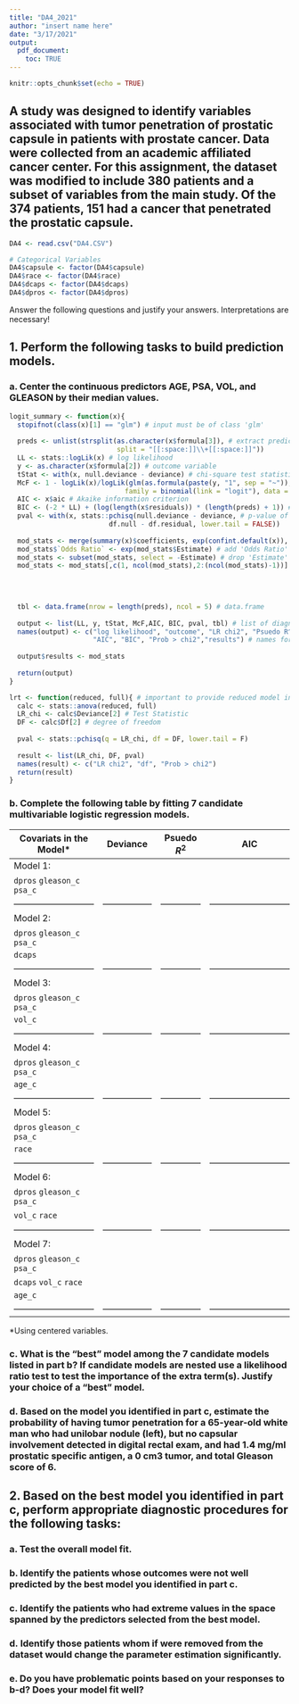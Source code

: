 ```yaml
---
title: "DA4_2021"
author: "insert name here"
date: "3/17/2021"
output:
  pdf_document:
    toc: TRUE
---
```


```r
knitr::opts_chunk$set(echo = TRUE)
```

## A study was designed to identify variables associated with tumor penetration of prostatic capsule in patients with prostate cancer.  Data were collected from an academic affiliated cancer center.  For this assignment, the dataset was modified to include 380 patients and a subset of variables from the main study.  Of the 374 patients, 151 had a cancer that penetrated the prostatic capsule.

```r
DA4 <- read.csv("DA4.CSV")

# Categorical Variables
DA4$capsule <- factor(DA4$capsule)
DA4$race <- factor(DA4$race)
DA4$dcaps <- factor(DA4$dcaps)
DA4$dpros <- factor(DA4$dpros)
```

Answer the following questions and justify your answers.  Interpretations are necessary!

## 1.	Perform the following tasks to build prediction models. 

### a.	Center the continuous predictors AGE, PSA, VOL, and GLEASON by their median values.

```r
logit_summary <- function(x){
  stopifnot(class(x)[1] == "glm") # input must be of class 'glm'
  
  preds <- unlist(strsplit(as.character(x$formula[3]), # extract predictors used
                           split = "[[:space:]]\\+[[:space:]]"))
  LL <- stats::logLik(x) # log likelihood
  y <- as.character(x$formula[2]) # outcome variable
  tStat <- with(x, null.deviance - deviance) # chi-square test statistic
  McF <- 1 - logLik(x)/logLik(glm(as.formula(paste(y, "1", sep = "~")), # McFadden's Pseudo R^2
                             family = binomial(link = "logit"), data = x$data))
  AIC <- x$aic # Akaike information criterion
  BIC <- (-2 * LL) + (log(length(x$residuals)) * (length(preds) + 1)) # Bayesian Information Criterion
  pval <- with(x, stats::pchisq(null.deviance - deviance, # p-value of model
                         df.null - df.residual, lower.tail = FALSE))
  
  mod_stats <- merge(summary(x)$coefficients, exp(confint.default(x)), by = "row.names") # model stats
  mod_stats$`Odds Ratio` <- exp(mod_stats$Estimate) # add 'Odds Ratio'
  mod_stats <- subset(mod_stats, select = -Estimate) # drop 'Estimate'
  mod_stats <- mod_stats[,c(1, ncol(mod_stats),2:(ncol(mod_stats)-1))] # reorder columns
  

  
  
  tbl <- data.frame(nrow = length(preds), ncol = 5) # data.frame
  
  output <- list(LL, y, tStat, McF,AIC, BIC, pval, tbl) # list of diagnostics
  names(output) <- c("log likelihood", "outcome", "LR chi2", "Psuedo R^2",
                     "AIC", "BIC", "Prob > chi2","results") # names for list
  
  output$results <- mod_stats
  
  return(output)
}
```

```r
lrt <- function(reduced, full){ # important to provide reduced model in correct argument
  calc <- stats::anova(reduced, full)
  LR_chi <- calc$Deviance[2] # Test Statistic
  DF <- calc$Df[2] # degree of freedom
  
  pval <- stats::pchisq(q = LR_chi, df = DF, lower.tail = F)
  
  result <- list(LR_chi, DF, pval)
  names(result) <- c("LR chi2", "df", "Prob > chi2")
  return(result)
}
```

### b.	Complete the following table by fitting 7 candidate multivariable logistic regression models. 

Covariats in the Model*    | Deviance        | Psuedo $R^2$ | AIC                       | BIC
---------------------------|-----------------|--------------|---------------------------|---------------------------
Model 1:                   |                 |              |                           |
`dpros` `gleason_c` `psa_c`|                 |              |                           |
---------------------------|-----------------|--------------|---------------------------|---------------------------
Model 2:                   |                 |              |                           |
`dpros` `gleason_c` `psa_c`|                 |              |                           |
`dcaps`                    |                 |              |                           |
---------------------------|-----------------|--------------|---------------------------|---------------------------
Model 3:                   |                 |              |                           |
`dpros` `gleason_c` `psa_c`|                 |              |                           |
`vol_c`                    |                 |              |                           |
---------------------------|-----------------|--------------|---------------------------|---------------------------
Model 4:                   |                 |              |                           |
`dpros` `gleason_c` `psa_c`|                 |              |                           |
`age_c`                    |                 |              |                           |
---------------------------|-----------------|--------------|---------------------------|---------------------------
Model 5:                   |                 |              |                           |
`dpros` `gleason_c` `psa_c`|                 |              |                           |
`race`                     |                 |              |                           |
---------------------------|-----------------|--------------|---------------------------|---------------------------
Model 6:                   |                 |              |                           |
`dpros` `gleason_c` `psa_c`|                 |              |                           |
`vol_c` `race`             |                 |              |                           |
---------------------------|-----------------|--------------|---------------------------|---------------------------
Model 7:                   |                 |              |                           |
`dpros` `gleason_c` `psa_c`|                 |              |                           |
`dcaps` `vol_c` `race`     |                 |              |                           |
`age_c`                    |                 |              |                           |
---------------------------|-----------------|--------------|---------------------------|---------------------------

*Using centered variables.

### c.	What is the “best” model among the 7 candidate models listed in part b?  If candidate models are nested use a likelihood ratio test to test the importance of the extra term(s).  Justify your choice of a “best” model. 


### d.	Based on the model you identified in part c, estimate the probability of having tumor penetration for a 65-year-old white man who had unilobar nodule (left), but no capsular involvement detected in digital rectal exam, and had 1.4 mg/ml prostatic specific antigen, a 0 cm3 tumor, and total Gleason score of 6.


## 2.	Based on the best model you identified in part c, perform appropriate diagnostic procedures for the following tasks:


### a.	Test the overall model fit.


### b.	Identify the patients whose outcomes were not well predicted by the best model you identified in part c.


### c.	Identify the patients who had extreme values in the space spanned by the predictors selected from the best model.


### d.	Identify those patients whom if were removed from the dataset would change the parameter estimation significantly.


### e.	Do you have problematic points based on your responses to b-d?  Does your model fit well?

